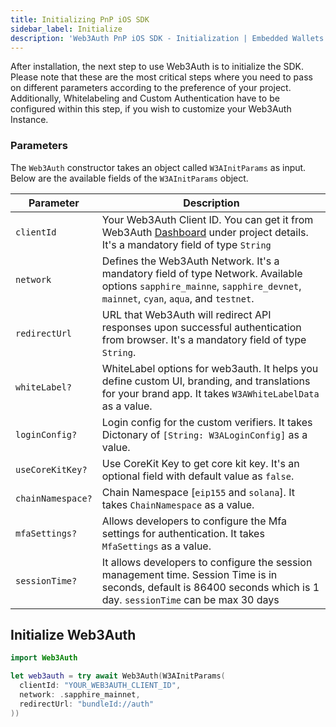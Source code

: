 ```yaml
---
title: Initializing PnP iOS SDK
sidebar_label: Initialize
description: 'Web3Auth PnP iOS SDK - Initialization | Embedded Wallets'
---
```


After installation, the next step to use Web3Auth is to initialize the SDK. Please note that these are the most critical steps where you need to pass on different parameters according to the preference of your project. Additionally, Whitelabeling and Custom Authentication have to be configured within this step, if you wish to customize your Web3Auth Instance.

### Parameters

The `Web3Auth` constructor takes an object called `W3AInitParams` as input. Below are the available fields of the `W3AInitParams` object.

| Parameter | Description |
| --- | --- |
| `clientId` | Your Web3Auth Client ID. You can get it from Web3Auth [Dashboard](https://dashboard.web3auth.io/) under project details. It's a mandatory field of type `String` |
| `network` | Defines the Web3Auth Network. It's a mandatory field of type Network. Available options `sapphire_mainne`, `sapphire_devnet`, `mainnet`, `cyan`, `aqua`, and `testnet`. |
| `redirectUrl` | URL that Web3Auth will redirect API responses upon successful authentication from browser. It's a mandatory field of type `String`. |
| `whiteLabel?` | WhiteLabel options for web3auth. It helps you define custom UI, branding, and translations for your brand app. It takes `W3AWhiteLabelData` as a value. |
| `loginConfig?` | Login config for the custom verifiers. It takes Dictonary of `[String: W3ALoginConfig]` as a value. |
| `useCoreKitKey?` | Use CoreKit Key to get core kit key. It's an optional field with default value as `false`. |
| `chainNamespace?` | Chain Namespace [`eip155` and `solana`]. It takes `ChainNamespace` as a value. |
| `mfaSettings?` | Allows developers to configure the Mfa settings for authentication. It takes `MfaSettings` as a value. |
| `sessionTime?` | It allows developers to configure the session management time. Session Time is in seconds, default is 86400 seconds which is 1 day. `sessionTime` can be max 30 days |

## Initialize Web3Auth

```swift
import Web3Auth

let web3auth = try await Web3Auth(W3AInitParams(
  clientId: "YOUR_WEB3AUTH_CLIENT_ID",
  network: .sapphire_mainnet,
  redirectUrl: "bundleId://auth"
))
```
